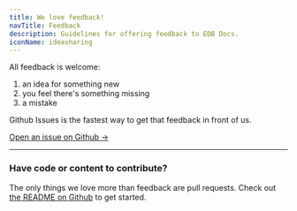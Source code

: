 ```yaml
---
title: We love feedback!
navTitle: Feedback
description: Guidelines for offering feedback to EDB Docs.
iconName: ideasharing
---
```


All feedback is welcome:

1. an idea for something new
2. you feel there's something missing
3. a mistake

Github Issues is the fastest way to get that feedback in front of us.

[Open an issue on Github &rarr;](https://github.com/rocketinsights/edb_docs_advocacy/issues)

---

### Have code or content to contribute?

The only things we love more than feedback are pull requests. Check out [the README on Github](https://github.com/EnterpriseDB/docs) to get started. 



